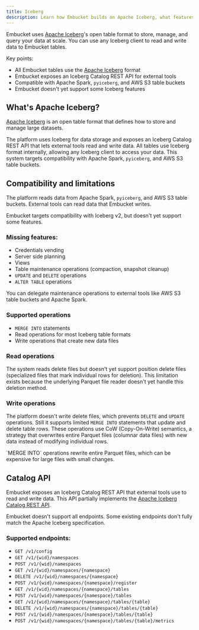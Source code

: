 ```yaml
---
title: Iceberg
description: Learn how Embucket builds on Apache Iceberg, what features you can use, and current limitations.
---
```



Embucket uses [Apache Iceberg](https://iceberg.apache.org/)'s open table format to store, manage, and query your data at scale. You can use any Iceberg client to read and write data to Embucket tables.

Key points:

- All Embucket tables use the [Apache Iceberg](https://iceberg.apache.org/) format
- Embucket exposes an Iceberg Catalog REST API for external tools
- Compatible with Apache Spark, `pyiceberg`, and AWS S3 table buckets
- Embucket doesn't yet support some Iceberg features

<!-- vale Google.Headings = NO -->
## What's Apache Iceberg?
<!-- vale Google.Headings = YES -->

[Apache Iceberg](https://iceberg.apache.org/) is an open table format that defines how to store and manage large datasets.


The platform uses Iceberg for data storage and exposes an Iceberg Catalog REST API that lets external tools read and write data. All tables use Iceberg format internally, allowing any Iceberg client to access your data. This system targets compatibility with Apache Spark, `pyiceberg`, and AWS S3 table buckets.

## Compatibility and limitations

The platform reads data from Apache Spark, `pyiceberg`, and AWS S3 table buckets. External tools can read data that Embucket writes.

<Aside type="note">
  Embucket targets compatibility with Iceberg v2, but doesn't yet support some features.
</Aside>

### Missing features:

- Credentials vending
- Server side planning
- Views
- Table maintenance operations (compaction, snapshot cleanup)
- `UPDATE` and `DELETE` operations
- `ALTER TABLE` operations

<Aside type="tip">
  You can delegate maintenance operations to external tools like AWS S3 table buckets and Apache
  Spark.
</Aside>

### Supported operations

- `MERGE INTO` statements
- Read operations for most Iceberg table formats
- Write operations that create new data files

### Read operations

The system reads delete files but doesn't yet support position delete files (specialized files that mark individual rows for deletion). This limitation exists because the underlying Parquet file reader doesn't yet handle this deletion method.

### Write operations

The platform doesn't write delete files, which prevents `DELETE` and `UPDATE` operations. Still it supports limited `MERGE INTO` statements that update and delete table rows. These operations use CoW (Copy-On-Write) semantics, a strategy that overwrites entire Parquet files (columnar data files) with new data instead of modifying individual rows.

<Aside type="caution">
  `MERGE INTO` operations rewrite entire Parquet files, which can be expensive for large files with
  small changes.
</Aside>

## Catalog API

Embucket exposes an Iceberg Catalog REST API that external tools use to read and write data. This API partially implements the [Apache Iceberg Catalog REST API](https://iceberg.apache.org/spec/#catalog-rest-api).

<Aside type="note">
  Embucket doesn't support all endpoints. Some existing endpoints don't fully match the Apache
  Iceberg specification.
</Aside>

### Supported endpoints:

- `GET /v1/config`
- `GET /v1/{wid}/namespaces`
- `POST /v1/{wid}/namespaces`
- `GET /v1/{wid}/namespaces/{namespace}`
- `DELETE /v1/{wid}/namespaces/{namespace}`
- `POST /v1/{wid}/namespaces/{namespace}/register`
- `GET /v1/{wid}/namespaces/{namespace}/tables`
- `POST /v1/{wid}/namespaces/{namespace}/tables`
- `GET /v1/{wid}/namespaces/{namespace}/tables/{table}`
- `DELETE /v1/{wid}/namespaces/{namespace}/tables/{table}`
- `POST /v1/{wid}/namespaces/{namespace}/tables/{table}`
- `POST /v1/{wid}/namespaces/{namespace}/tables/{table}/metrics`

